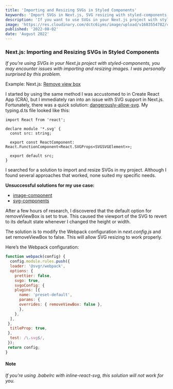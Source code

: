```yaml
---
title: 'Importing and Resizing SVGs in Styled Components'
keywords: 'Import SVGs in Next.js, SVG resizing with styled-components, styled-components SVG issues, import SVG Next.js styled-components, Next.js removeViewBox solution, Webpack configuration for SVGs, SVG import errors in Next.js, styled-components SVG resizing, SVG handling in Next.js, Webpack removeViewBox, SVG resizing techniques, SVG integration with React, Webpack for SVG images, Next.js and styled-components'
description: 'If you want to use SVGs in your Next.js project with styled-components, you may encounter issues with importing and resizing the images. I was personally surprised by this.'
image: 'https://res.cloudinary.com/dctc6iyms/image/upload/v1683554782/career_page/chris-lawton-5IHz5WhosQE-unsplash_ek9dyw.jpg'
published: '2022-08-02'
date: 'August 2022'
---
```


### Next.js: Importing and Resizing SVGs in Styled Components

_If you're using SVGs in your Next.js project with styled-components, you may encounter issues with importing and resizing images. I was personally surprised by this problem._

Example: Next.js: [Remove view box](https://github.com/mikekubn/next-removeViewBox-example)

I started by using the same method I was accustomed to in Create React App (CRA), but I immediately ran into an issue with SVG support in Next.js. Fortunately, there was a quick solution: [dangerously-allow-svg](https://nextjs.org/docs/pages/api-reference/components/image#dangerously-allow-svg). My typing.d.ts file looked like this:

```tsx
import React from 'react';

declare module '*.svg' {
  const src: string;

  export const ReactComponent: React.FunctionComponent<React.SVGProps<SVGSVGElement>>;

  export default src;
}
```

I searched for a solution to import and resize SVGs in my project. Although I found several approaches that worked, none suited my specific needs.

**Unsuccessful solutions for my use case:**

- [image-component](https://github.com/vercel/next.js/tree/canary/examples/image-component)
- [svg-components](https://github.com/vercel/next.js/tree/canary/examples/svg-components)

After a few hours of research, I discovered that the default option for removeViewBox is set to true. This caused the viewport of the SVG to revert to its default state whenever I changed the height or width.

The solution is to modify the Webpack configuration in _next.config.js_ and set removeViewBox to false. This will allow SVG resizing to work properly.

Here’s the Webpack configuration:

```.mjs
function webpack(config) {
  config.module.rules.push({
  loader: '@svgr/webpack',
  options: {
    prettier: false,
    svgo: true,
    svgoConfig: {
    plugins: [{
      name: 'preset-default',
      params: {
      overrides: { removeViewBox: false },
      },
    },
  ],
 },
  titleProp: true,
 },
  test: /\.svg$/,
 });
 return config;
}
```

#### Note

_If you're using .babelrc with inline-react-svg, this solution will not work for you._
